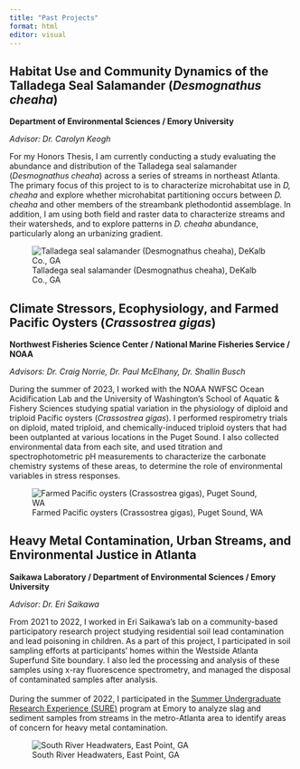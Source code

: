 ```yaml
---
title: "Past Projects"
format: html
editor: visual
---
```


## Habitat Use and Community Dynamics of the Talladega Seal Salamander (*Desmognathus cheaha*)

**Department of Environmental Sciences / Emory University**

*Advisor: Dr. Carolyn Keogh*

For my Honors Thesis, I am currently conducting a study evaluating the abundance and distribution of the Talladega seal salamander (*Desmognathus cheaha*) across a series of streams in northeast Atlanta. The primary focus of this project to is to characterize microhabitat use in *D, cheaha* and explore whether microhabitat partitioning occurs between *D. cheaha* and other members of the streambank plethodontid assemblage. In addition, I am using both field and raster data to characterize streams and their watersheds, and to explore patterns in *D. cheaha* abundance, particularly along an urbanizing gradient.

![Talladega seal salamander (Desmognathus cheaha), DeKalb Co., GA](images/Desmognathus_cheaha_2023-12-03.JPG)

## Climate Stressors, Ecophysiology, and Farmed Pacific Oysters (*Crassostrea gigas*)

**Northwest Fisheries Science Center / National Marine Fisheries Service / NOAA**

*Advisors: Dr. Craig Norrie, Dr. Paul McElhany, Dr. Shallin Busch*

During the summer of 2023, I worked with the NOAA NWFSC Ocean Acidification Lab and the University of Washington's School of Aquatic & Fishery Sciences studying spatial variation in the physiology of diploid and triploid Pacific oysters (*Crassostrea gigas*). I performed respirometry trials on diploid, mated triploid, and chemically-induced triploid oysters that had been outplanted at various locations in the Puget Sound. I also collected environmental data from each site, and used titration and spectrophotometric pH measurements to characterize the carbonate chemistry systems of these areas, to determine the role of environmental variables in stress responses.\

![Farmed Pacific oysters (Crassostrea gigas), Puget Sound, WA](images/Crassostrea_gigas_06-09-2023.JPG)

## Heavy Metal Contamination, Urban Streams, and Environmental Justice in Atlanta

**Saikawa Laboratory / Department of Environmental Sciences / Emory University**

*Advisor: Dr. Eri Saikawa*

From 2021 to 2022, I worked in Eri Saikawa's lab on a community-based participatory research project studying residential soil lead contamination and lead poisoning in children. As a part of this project, I participated in soil sampling efforts at participants' homes within the Westside Atlanta Superfund Site boundary. I also led the processing and analysis of these samples using x-ray fluorescence spectrometry, and managed the disposal of contaminated samples after analysis.\
\
During the summer of 2022, I participated in the [Summer Undergraduate Research Experience (SURE)](https://college.emory.edu/undergraduate-research/summer/index.html) program at Emory to analyze slag and sediment samples from streams in the metro-Atlanta area to identify areas of concern for heavy metal contamination.

![South River Headwaters, East Point, GA](images/South_River_headwaters_15-06-2022.JPG)
